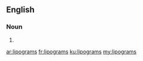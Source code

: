 ==English==

===Noun===
{{head|en|plural}}

# {{plural of|lipogram|lang=en|nocat=1}}

[[ar:lipograms]]
[[fr:lipograms]]
[[ku:lipograms]]
[[my:lipograms]]